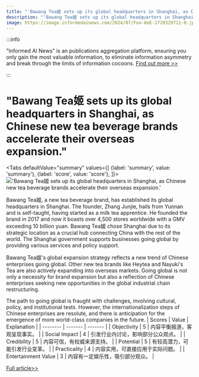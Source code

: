 ```yaml
---
title: "'Bawang Tea姬 sets up its global headquarters in Shanghai, as Chinese new tea beverage brands accelerate their overseas expansion.'"
description: "'Bawang Tea姬 sets up its global headquarters in Shanghai, as Chinese new tea beverage brands accelerate their overseas expansion.'"
image: https://image.informedainews.com/2024/07/Foo-8eE-1720329711-0.jpg
---
```



:::info

"Informed AI News" is an publications aggregation platform, ensuring you only gain the most valuable information, to eliminate information asymmetry and break through the limits of information cocoons.  [Find out more >>](/)

:::

# "Bawang Tea姬 sets up its global headquarters in Shanghai, as Chinese new tea beverage brands accelerate their overseas expansion."


<Tabs
	defaultValue="summary"
	values={[
	{label: 'summary', value: 'summary'},
	{label: 'score', value: 'score'},
]}>
<TabItem value="summary">
<img
  src="https://image.informedainews.com/2024/07/Foo-8eE-1720329711-0.jpg"
  alt="'Bawang Tea姬 sets up its global headquarters in Shanghai, as Chinese new tea beverage brands accelerate their overseas expansion.'"
/>



Bawang Tea姬, a new tea beverage brand, has established its global headquarters in Shanghai. The founder, Zhang Junjie, hails from Yunnan and is self-taught, having started as a milk tea apprentice. He founded the brand in 2017 and now it boasts over 4,500 stores worldwide with a GMV exceeding 10 billion yuan. Bawang Tea姬 chose Shanghai due to its strategic location as a crucial hub connecting China with the rest of the world. The Shanghai government supports businesses going global by providing various services and policy support.

Bawang Tea姬's global expansion strategy reflects a new trend of Chinese enterprises going global. Other new tea brands like Heytea and Nayuki's Tea are also actively expanding into overseas markets. Going global is not only a necessity for brand expansion but also a reflection of Chinese enterprises seeking new opportunities in the global industrial chain restructuring.

The path to going global is fraught with challenges, involving cultural, policy, and institutional tests. However, the internationalization steps of Chinese enterprises are resolute, and there is anticipation for the emergence of more world-class companies in the future.
</TabItem>
<TabItem value="score">
	| Scores     | Value   | Explanation |
	| -------- | ------- | ------- |
	| Objectivity  | 5    | 内容平衡报道，客观呈现事实。    |
	| Social Impact | 4     | 引发行业内讨论，影响部分公众观点。    |
	| Credibility    | 5    | 内容可信，有权威来源支持。    |
	| Potential    | 5    | 有较高潜力，可能引发行业变革。    |
	| Practicality    | 4    | 内容实用，可直接应用于实际问题。    |
	| Entertainment Value    | 3    | 内容有一定娱乐性，吸引部分观众。    |
</TabItem>
</Tabs>

[Full article>>](https://www.36kr.com/p/2850590124919682)
